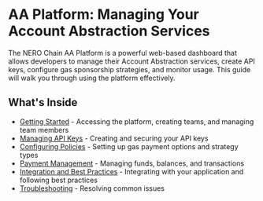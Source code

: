 

# AA Platform: Managing Your Account Abstraction Services

The NERO Chain AA Platform is a powerful web-based dashboard that allows developers to manage their Account Abstraction services, create API keys, configure gas sponsorship strategies, and monitor usage. This guide will walk you through using the platform effectively.

## What's Inside

- [Getting Started](/en/developer-tools/aa-platform/getting-started) - Accessing the platform, creating teams, and managing team members
- [Managing API Keys](/en/developer-tools/aa-platform/managing-api-keys) - Creating and securing your API keys
- [Configuring Policies](/en/developer-tools/aa-platform/configuring-policies) - Setting up gas payment options and strategy types
- [Payment Management](/en/developer-tools/aa-platform/payment-management) - Managing funds, balances, and transactions
- [Integration and Best Practices](/en/developer-tools/aa-platform/integration-and-best-practices) - Integrating with your application and following best practices
- [Troubleshooting](/en/developer-tools/aa-platform/troubleshooting) - Resolving common issues



<PageFeedback path="/en/developer-tools/aa-platform/index" />
